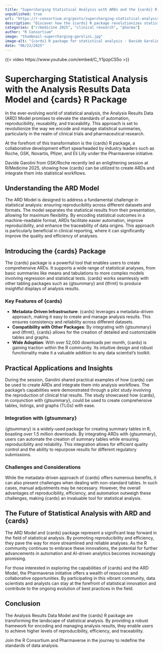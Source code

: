 ```yaml
--- 
title: "Supercharging Statistical Analysis with ARDs and the {cards} R Package" 
unpublished: true 
url: "https://r-consortium.org/posts/supercharging-statistical-analysis-with-ards-and-the-cards-r-package/"
description: "Discover how the {cards} R package revolutionizes statistical analysis with the ARD Model for reproducibility." 
categories: ["r/medicine 2025", "clinical research", "pharma"]
author: "R Consortium" 
image: "thumbnail-supercharging-garolini.jpg" 
image-alt: "{cards} R package for statistical analysis - Davide Garolini" 
date: "06/22/2025" 
---
```


{{< video https://www.youtube.com/embed/C_Y1pzpCS5o >}}

# Supercharging Statistical Analysis with the Analysis Results Data Model and {cards} R Package

In the ever-evolving world of statistical analysis, the Analysis Results Data (ARD) Model promises to elevate the standards of automation, reproducibility, reusability, and traceability. This  approach is set to revolutionize the way we encode and manage statistical summaries, particularly in the realm of clinical trials and pharmaceutical research. 

At the forefront of this transformation is the {cards} R package, a collaborative development effort spearheaded by industry leaders such as Roche, GSK, Novartis, Pfizer, and Eli Lilly under the Pharmaverse initiative. 

Davide Garolini from GSK/Roche recently led an enlightening session at R/Medicine 2025, showing how {cards} can be utilized to create ARDs and integrate them into statistical workflows. 

## Understanding the ARD Model

The ARD Model is designed to address a fundamental challenge in statistical analysis: ensuring reproducibility across different datasets and formats. The model separates the statistical results from their presentation, allowing for maximum flexibility. By encoding statistical outcomes in a machine-readable format, ARDs facilitate easier automation, improve reproducibility, and enhance the traceability of data origins. This approach is particularly beneficial in clinical reporting, where it can significantly improve the quality and efficiency of analyses.

## Introducing the {cards} Package

The {cards} package is a powerful tool that enables users to create comprehensive ARDs. It supports a wide range of statistical analyses, from basic summaries like means and tabulations to more complex models involving regression and statistical tests. {cards} works seamlessly with other tabling packages such as {gtsummary} and {tfrmt} to produce insightful displays of analysis results.

### Key Features of {cards}

- **Metadata-Driven Infrastructure**: {cards} leverages a metadata-driven approach, making it easy to create and manage analysis results. This ensures consistency and reliability across different datasets.
- **Compatibility with Other Packages**: By integrating with {gtsummary} and {tfrmt}, {cards} allows for the creation of detailed and customizable tables and graphs.
- **Wide Adoption**: With over 52,000 downloads per month, {cards} is gaining traction within the R community. Its intuitive design and robust functionality make it a valuable addition to any data scientist's toolkit.

## Practical Applications and Insights

During the session, Garolini shared practical examples of how {cards} can be used to create ARDs and integrate them into analysis workflows. The package's capabilities were demonstrated through a pilot study involving the reproduction of clinical trial results. The study showcased how {cards}, in conjunction with {gtsummary}, could be used to create comprehensive tables, listings, and graphs (TLGs) with ease.

### Integration with {gtsummary}

{gtsummary} is a widely-used package for creating summary tables in R, boasting over 1.5 million downloads. By integrating ARDs with {gtsummary}, users can automate the creation of summary tables while ensuring reproducibility and reliability. This integration allows for efficient quality control and the ability to repurpose results for different regulatory submissions.

### Challenges and Considerations

While the metadata-driven approach of {cards} offers numerous benefits, it can also present challenges when dealing with non-standard tables. In such cases, manual adjustments may be necessary. However, the overall advantages of reproducibility, efficiency, and automation outweigh these challenges, making {cards} an invaluable tool for statistical analysis.

## The Future of Statistical Analysis with ARD and {cards}

The ARD Model and {cards} package represent a significant leap forward in the field of statistical analysis. By promoting reproducibility and efficiency, they pave the way for more streamlined and reliable analyses. As the R community continues to embrace these innovations, the potential for further advancements in automation and AI-driven analytics becomes increasingly promising.

For those interested in exploring the capabilities of {cards} and the ARD Model, the Pharmaverse initiative offers a wealth of resources and collaborative opportunities. By participating in this vibrant community, data scientists and analysts can stay at the forefront of statistical innovation and contribute to the ongoing evolution of best practices in the field.

## Conclusion

The Analysis Results Data Model and the {cards} R package are transforming the landscape of statistical analysis. By providing a robust framework for encoding and managing analysis results, they enable users to achieve higher levels of reproducibility, efficiency, and traceability. 

Join the R Consortium and Pharmaverse in the journey to redefine the standards of data analysis.
